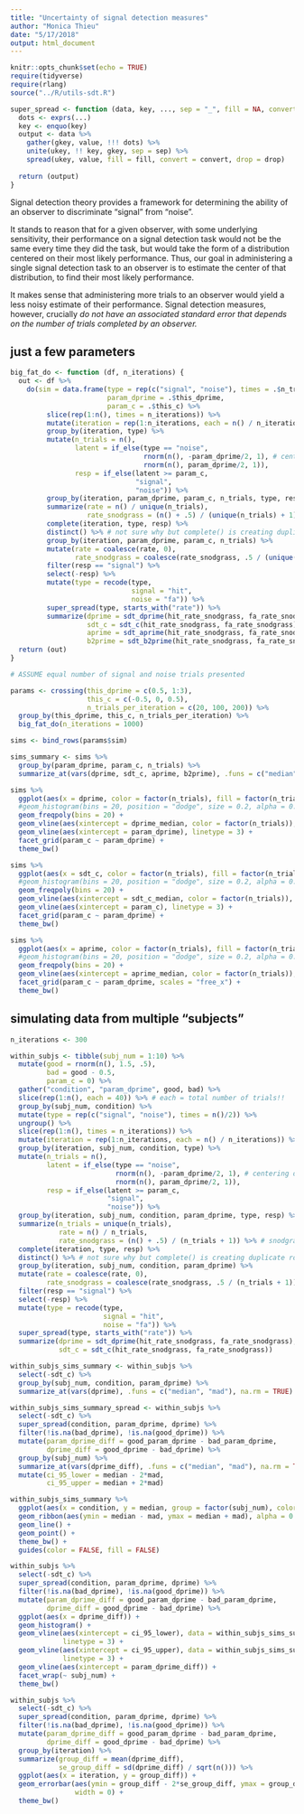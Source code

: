 ```yaml
---
title: "Uncertainty of signal detection measures"
author: "Monica Thieu"
date: "5/17/2018"
output: html_document
---
```


```r
knitr::opts_chunk$set(echo = TRUE)
require(tidyverse)
require(rlang)
source("../R/utils-sdt.R")

super_spread <- function (data, key, ..., sep = "_", fill = NA, convert = FALSE, drop = TRUE) {
  dots <- exprs(...)
  key <- enquo(key)
  output <- data %>%
    gather(gkey, value, !!! dots) %>%
    unite(ukey, !! key, gkey, sep = sep) %>%
    spread(ukey, value, fill = fill, convert = convert, drop = drop)
  
  return (output)
}
```

Signal detection theory provides a framework for determining the ability of an observer to discriminate "signal" from "noise".

It stands to reason that for a given observer, with some underlying sensitivity, their performance on a signal detection task would not be the same every time they did the task, but would take the form of a distribution centered on their most likely performance. Thus, our goal in administering a single signal detection task to an observer is to estimate the center of that distribution, to find their most likely performance.

It makes sense that administering more trials to an observer would yield a less noisy estimate of their performance. Signal detection measures, however, crucially _do not have an associated standard error that depends on the number of trials completed by an observer._ 

## just a few parameters

```r
big_fat_do <- function (df, n_iterations) {
  out <- df %>%
    do(sim = data.frame(type = rep(c("signal", "noise"), times = .$n_trials_per_iteration/2),
                        param_dprime = .$this_dprime,
                        param_c = .$this_c) %>%
         slice(rep(1:n(), times = n_iterations)) %>%
         mutate(iteration = rep(1:n_iterations, each = n() / n_iterations)) %>%
         group_by(iteration, type) %>%
         mutate(n_trials = n(),
                latent = if_else(type == "noise",
                                 rnorm(n(), -param_dprime/2, 1), # centering d' so c = 0 is unbiased
                                 rnorm(n(), param_dprime/2, 1)),
                resp = if_else(latent >= param_c,
                               "signal",
                               "noise")) %>%
         group_by(iteration, param_dprime, param_c, n_trials, type, resp) %>%
         summarize(rate = n() / unique(n_trials),
                   rate_snodgrass = (n() + .5) / (unique(n_trials) + 1)) %>% # snodgrass correction
         complete(iteration, type, resp) %>%
         distinct() %>% # not sure why but complete() is creating duplicate rows
         group_by(iteration, param_dprime, param_c, n_trials) %>%
         mutate(rate = coalesce(rate, 0),
                rate_snodgrass = coalesce(rate_snodgrass, .5 / (unique(n_trials) + 1))) %>% # need to populate 0 false alarms row in case of perfect performance
         filter(resp == "signal") %>%
         select(-resp) %>%
         mutate(type = recode(type,
                              signal = "hit",
                              noise = "fa")) %>%
         super_spread(type, starts_with("rate")) %>%
         summarize(dprime = sdt_dprime(hit_rate_snodgrass, fa_rate_snodgrass),
                   sdt_c = sdt_c(hit_rate_snodgrass, fa_rate_snodgrass),
                   aprime = sdt_aprime(hit_rate_snodgrass, fa_rate_snodgrass),
                   b2prime = sdt_b2prime(hit_rate_snodgrass, fa_rate_snodgrass)))
  return (out)
}
```


```r
# ASSUME equal number of signal and noise trials presented

params <- crossing(this_dprime = c(0.5, 1:3),
                   this_c = c(-0.5, 0, 0.5),
                   n_trials_per_iteration = c(20, 100, 200)) %>%
  group_by(this_dprime, this_c, n_trials_per_iteration) %>%
  big_fat_do(n_iterations = 1000)

sims <- bind_rows(params$sim)

sims_summary <- sims %>%
  group_by(param_dprime, param_c, n_trials) %>%
  summarize_at(vars(dprime, sdt_c, aprime, b2prime), .funs = c("median", "mad"))
```

```r
sims %>%
  ggplot(aes(x = dprime, color = factor(n_trials), fill = factor(n_trials))) +
  #geom_histogram(bins = 20, position = "dodge", size = 0.2, alpha = 0.3) +
  geom_freqpoly(bins = 20) +
  geom_vline(aes(xintercept = dprime_median, color = factor(n_trials)), data = sims_summary) +
  geom_vline(aes(xintercept = param_dprime), linetype = 3) +
  facet_grid(param_c ~ param_dprime) +
  theme_bw()
```

```r
sims %>%
  ggplot(aes(x = sdt_c, color = factor(n_trials), fill = factor(n_trials))) +
  #geom_histogram(bins = 20, position = "dodge", size = 0.2, alpha = 0.3) +
  geom_freqpoly(bins = 20) +
  geom_vline(aes(xintercept = sdt_c_median, color = factor(n_trials)), data = sims_summary) +
  geom_vline(aes(xintercept = param_c), linetype = 3) +
  facet_grid(param_c ~ param_dprime) +
  theme_bw()
```

```r
sims %>%
  ggplot(aes(x = aprime, color = factor(n_trials), fill = factor(n_trials))) +
  #geom_histogram(bins = 20, position = "dodge", size = 0.2, alpha = 0.3) +
  geom_freqpoly(bins = 20) +
  geom_vline(aes(xintercept = aprime_median, color = factor(n_trials)), data = sims_summary) +
  facet_grid(param_c ~ param_dprime, scales = "free_x") +
  theme_bw()
```

## simulating data from multiple "subjects"


```r
n_iterations <- 300

within_subjs <- tibble(subj_num = 1:10) %>%
  mutate(good = rnorm(n(), 1.5, .5),
         bad = good - 0.5,
         param_c = 0) %>%
  gather("condition", "param_dprime", good, bad) %>%
  slice(rep(1:n(), each = 40)) %>% # each = total number of trials!!
  group_by(subj_num, condition) %>%
  mutate(type = rep(c("signal", "noise"), times = n()/2)) %>%
  ungroup() %>%
  slice(rep(1:n(), times = n_iterations)) %>%
  mutate(iteration = rep(1:n_iterations, each = n() / n_iterations)) %>%
  group_by(iteration, subj_num, condition, type) %>%
  mutate(n_trials = n(),
         latent = if_else(type == "noise",
                          rnorm(n(), -param_dprime/2, 1), # centering d' so c = 0 is unbiased
                          rnorm(n(), param_dprime/2, 1)),
         resp = if_else(latent >= param_c,
                        "signal",
                        "noise")) %>%
  group_by(iteration, subj_num, condition, param_dprime, type, resp) %>%
  summarize(n_trials = unique(n_trials),
            rate = n() / n_trials,
            rate_snodgrass = (n() + .5) / (n_trials + 1)) %>% # snodgrass correction
  complete(iteration, type, resp) %>%
  distinct() %>% # not sure why but complete() is creating duplicate rows
  group_by(iteration, subj_num, condition, param_dprime) %>%
  mutate(rate = coalesce(rate, 0),
         rate_snodgrass = coalesce(rate_snodgrass, .5 / (n_trials + 1))) %>% # need to populate 0 false alarms row in case of perfect performance
  filter(resp == "signal") %>%
  select(-resp) %>%
  mutate(type = recode(type,
                       signal = "hit",
                       noise = "fa")) %>%
  super_spread(type, starts_with("rate")) %>%
  summarize(dprime = sdt_dprime(hit_rate_snodgrass, fa_rate_snodgrass),
            sdt_c = sdt_c(hit_rate_snodgrass, fa_rate_snodgrass))

within_subjs_sims_summary <- within_subjs %>%
  select(-sdt_c) %>%
  group_by(subj_num, condition, param_dprime) %>%
  summarize_at(vars(dprime), .funs = c("median", "mad"), na.rm = TRUE)

within_subjs_sims_summary_spread <- within_subjs %>%
  select(-sdt_c) %>%
  super_spread(condition, param_dprime, dprime) %>%
  filter(!is.na(bad_dprime), !is.na(good_dprime)) %>%
  mutate(param_dprime_diff = good_param_dprime - bad_param_dprime,
         dprime_diff = good_dprime - bad_dprime) %>%
  group_by(subj_num) %>%
  summarize_at(vars(dprime_diff), .funs = c("median", "mad"), na.rm = TRUE) %>%
  mutate(ci_95_lower = median - 2*mad,
         ci_95_upper = median + 2*mad)
```

```r
within_subjs_sims_summary %>%
  ggplot(aes(x = condition, y = median, group = factor(subj_num), color = factor(subj_num), fill = factor(subj_num))) +
  geom_ribbon(aes(ymin = median - mad, ymax = median + mad), alpha = 0.1, size = 0) +
  geom_line() +
  geom_point() +
  theme_bw() +
  guides(color = FALSE, fill = FALSE)
```

```r
within_subjs %>%
  select(-sdt_c) %>%
  super_spread(condition, param_dprime, dprime) %>%
  filter(!is.na(bad_dprime), !is.na(good_dprime)) %>%
  mutate(param_dprime_diff = good_param_dprime - bad_param_dprime,
         dprime_diff = good_dprime - bad_dprime) %>%
  ggplot(aes(x = dprime_diff)) +
  geom_histogram() +
  geom_vline(aes(xintercept = ci_95_lower), data = within_subjs_sims_summary_spread,
             linetype = 3) +
  geom_vline(aes(xintercept = ci_95_upper), data = within_subjs_sims_summary_spread,
             linetype = 3) +
  geom_vline(aes(xintercept = param_dprime_diff)) +
  facet_wrap(~ subj_num) +
  theme_bw()
```

```r
within_subjs %>%
  select(-sdt_c) %>%
  super_spread(condition, param_dprime, dprime) %>%
  filter(!is.na(bad_dprime), !is.na(good_dprime)) %>%
  mutate(param_dprime_diff = good_param_dprime - bad_param_dprime,
         dprime_diff = good_dprime - bad_dprime) %>%
  group_by(iteration) %>%
  summarize(group_diff = mean(dprime_diff),
            se_group_diff = sd(dprime_diff) / sqrt(n())) %>%
  ggplot(aes(x = iteration, y = group_diff)) +
  geom_errorbar(aes(ymin = group_diff - 2*se_group_diff, ymax = group_diff + 2*se_group_diff),
                width = 0) +
  theme_bw()
```

